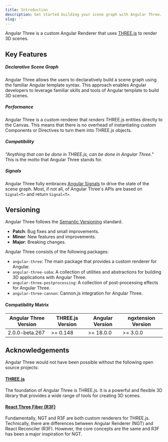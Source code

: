 ```yaml
---
title: Introduction
description: Get started building your scene graph with Angular Three.
slug: ''
---
```


Angular Three is a custom Angular Renderer that uses [THREE.js](https://threejs.org/) to render 3D scenes.

## Key Features

##### Declarative Scene Graph

Angular Three allows the users to declaratively build a scene graph using the familiar Angular template syntax. This approach enables Angular developers to leverage familiar skills and tools of Angular template to build 3D scenes.

##### Performance

Angular Three is a custom renderer that _renders_ THREE.js entities directly to the Canvas. This means that there is no overhead of instantiating custom Components or Directives to turn them into THREE.js objects.

##### Compatibility

_"Anything that can be done in THREE.js, can be done in Angular Three."_ This is the motto that Angular Three stands for.

##### Signals

Angular Three fully embraces [Angular Signals](https://angular.dev/guide/signals) to drive the state of the scene graph. Most, if not all, of Angular Three's APIs are based on `Signal<T>` and return `Signal<T>`.

## Versioning

Angular Three follows the [Semantic Versioning](https://semver.org/) standard.

- **Patch**: Bug fixes and small improvements.
- **Minor**: New features and improvements.
- **Major**: Breaking changes.

Angular Three consists of the following packages:

- `angular-three`: The main package that provides a custom renderer for Angular.
- `angular-three-soba`: A collection of utilities and abstractions for building 3D applications with Angular Three.
- `angular-three-postprocessing`: A collection of post-processing effects for Angular Three.
- `angular-three-cannon`: Cannon.js integration for Angular Three.

#### Compatibility Matrix

| Angular Three Version | THREE.js Version | Angular Version | ngxtension Version |
| --------------------- | ---------------- | --------------- | ------------------ |
| 2.0.0-beta.267        | >= 0.148         | >= 18.0.0       | >= 3.0.0           |

## Acknowledgements

Angular Three would not have been possible without the following open source projects:

#### [THREE.js](https://threejs.org/)

The foundation of Angular Three is THREE.js. It is a powerful and flexible 3D library that provides a wide range of tools for creating 3D scenes.

#### [React Three Fiber (R3F)](https://github.com/pmndrs/react-three-fiber)

Fundamentally, NGT and R3F are both custom renderers for THREE.js. Technically, there are differences between Angular Renderer (NGT) and React Reconciler (R3F). However, the core concepts are the same and R3F has been a major inspiration for NGT.
